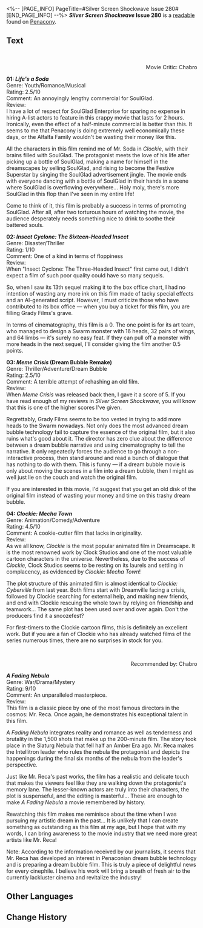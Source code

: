 <%-- [PAGE_INFO]
PageTitle=#Silver Screen Shockwave Issue 280#
[END_PAGE_INFO] --%>
{{Readable Infobox
|id           = 303
|partIds      = 190562
|title        = ''Silver Screen Shockwave'' Issue 280
|image        = Item Penacony Readable 2.png
|world        = Penacony
|parts        = 1
|author       = <!--to be added-->
|description  = Penacony's acclaimed movie review magazine. Penned by the movie critic Chabro. His views are intense, and his words sharp.
|part1        = ''Silver Screen Shockwave'' Issue 280
|source1      = {{cx|Source missing}}
|characters   = 
|factions     = Penacony
}}
'''''Silver Screen Shockwave'' Issue 280''' is a [[readable]] found on [[Penacony]].
<!--
==Location==
{{Map Embed|<map name>|<marker id>}}
-->
==Text==
{{Size|+2|<div align="center">Silver Screen Shockwave, Episode 280</div>}}

{{Size|+1|<div align="center">Express Movie Review of the Month</div>}}<br /><div align="right">Movie Critic: Chabro</div>

'''01: ''Life's a Soda'''''<br />
Genre: Youth/Romance/Musical<br />
Rating: 2.5/10<br />
Comment: An annoyingly lengthy commercial for SoulGlad.<br />
Review:<br />
I have a lot of respect for SoulGlad Enterprise for sparing no expense in hiring A-list actors to feature in this crappy movie that lasts for 2 hours. Ironically, even the effect of a half-minute commercial is better than this. It seems to me that Penacony is doing extremely well economically these days, or the Alfalfa Family wouldn't be wasting their money like this.

All the characters in this film remind me of Mr. Soda in ''Clockie'', with their brains filled with SoulGlad. The protagonist meets the love of his life after picking up a bottle of SoulGlad, making a name for himself in the dreamscapes by selling SoulGlad, and rising to become the Festive Superstar by singing the SoulGlad advertisement jingle. The movie ends with everyone dancing with a bottle of SoulGlad in their hands in a scene where SoulGlad is overflowing everywhere... Holy moly, there's more SoulGlad in this flop than I've seen in my entire life!

Come to think of it, this film is probably a success in terms of promoting SoulGlad. After all, after two torturous hours of watching the movie, the audience desperately needs something nice to drink to soothe their battered souls.

'''02: ''Insect Cyclone: The Sixteen-Headed Insect'''''<br />
Genre: Disaster/Thriller<br />
Rating: 1/10<br />
Comment: One of a kind in terms of floppiness<br />
Review:<br />
When "Insect Cyclone: The Three-Headed Insect" first came out, I didn't expect a film of such poor quality could have so many sequels.

So, when I saw its 13th sequel making it to the box office chart, I had no intention of wasting any more ink on this film made of tacky special effects and an AI-generated script. However, I must criticize those who have contributed to its box office &mdash; when you buy a ticket for this film, you are filling Grady Films's grave.

In terms of cinematography, this film is a 0. The one point is for its art team, who managed to design a Swarm monster with 16 heads, 32 pairs of wings, and 64 limbs &mdash; it's surely no easy feat. If they can pull off a monster with more heads in the next sequel, I'll consider giving the film another 0.5 points.

'''03: ''Meme Crisis'' (Dream Bubble Remake)'''<br />
Genre: Thriller/Adventure/Dream Bubble<br />
Rating: 2.5/10<br />
Comment: A terrible attempt of rehashing an old film.<br />
Review:<br />
When ''Meme Crisis'' was released back then, I gave it a score of 5. If you have read enough of my reviews in ''Silver Screen Shockwave'', you will know that this is one of the higher scores I've given.

Regrettably, Grady Films seems to be too vested in trying to add more heads to the Swarm nowadays. Not only does the most advanced dream bubble technology fail to capture the essence of the original film, but it also ruins what's good about it. The director has zero clue about the difference between a dream bubble narrative and using cinematography to tell the narrative. It only repeatedly forces the audience to go through a non-interactive process, then stand around and read a bunch of dialogue that has nothing to do with them. This is funny &mdash; if a dream bubble movie is only about moving the scenes in a film into a dream bubble, then I might as well just lie on the couch and watch the original film.

If you are interested in this movie, I'd suggest that you get an old disk of the original film instead of wasting your money and time on this trashy dream bubble.

'''04: ''Clockie: Mecha Town'''''<br />
Genre: Animation/Comedy/Adventure<br />
Rating: 4.5/10<br />
Comment: A cookie-cutter film that lacks in originality.<br />
Review:<br />
As we all know, ''Clockie'' is the most popular animated film in Dreamscape. It is the most renowned work by Clock Studios and one of the most valuable cartoon characters in the universe. Nevertheless, due to the success of ''Clockie'', Clock Studios seems to be resting on its laurels and settling in complacency, as evidenced by ''Clockie: Mecha Town''!

The plot structure of this animated film is almost identical to ''Clockie: Cyberville'' from last year. Both films start with Dreamville facing a crisis, followed by Clockie searching for external help, and making new friends, and end with Clockie rescuing the whole town by relying on friendship and teamwork... The same plot has been used over and over again. Don't the producers find it a snoozefest?

For first-timers to the Clockie cartoon films, this is definitely an excellent work. But if you are a fan of Clockie who has already watched films of the series numerous times, there are no surprises in stock for you.

{{Size|+1|<div align="center">Recommendation of the Month</div>}}<br /><div align="right">Recommended by: Chabro</div>

'''''A Fading Nebula'''''<br />
Genre: War/Drama/Mystery<br />
Rating: 9/10<br />
Comment: An unparalleled masterpiece.<br />
Review:<br />
This film is a classic piece by one of the most famous directors in the cosmos: Mr. Reca. Once again, he demonstrates his exceptional talent in this film.

''A Fading Nebula'' integrates reality and romance as well as tenderness and brutality in the 1,500 shots that make up the 200-minute film. The story took place in the Slaturg Nebula that fell half an Amber Era ago. Mr. Reca makes the Intellitron leader who rules the nebula the protagonist and depicts the happenings during the final six months of the nebula from the leader's perspective.

Just like Mr. Reca's past works, the film has a realistic and delicate touch that makes the viewers feel like they are walking down the protagonist's memory lane. The lesser-known actors are truly into their characters, the plot is suspenseful, and the editing is masterful... These are enough to make ''A Fading Nebula'' a movie remembered by history.

Rewatching this film makes me reminisce about the time when I was pursuing my artistic dream in the past... It is unlikely that I can create something as outstanding as this film at my age, but I hope that with my words, I can bring awareness to the movie industry that we need more great artists like Mr. Reca!

Note: According to the information received by our journalists, it seems that Mr. Reca has developed an interest in Penaconian dream bubble technology and is preparing a dream bubble film. This is truly a piece of delightful news for every cinephile. I believe his work will bring a breath of fresh air to the currently lackluster cinema and revitalize the industry!

<!--
==Trivia==
* 
-->
==Other Languages==
{{Other Languages
|en   = ''Silver Screen Shockwave'' Issue 280
|zhs  = 《银幕冲击波》第280期
|zht  = 《銀幕衝擊波》第280期
|ja   = 『銀幕の衝撃波』第280期
|ko   = ≪은막의 충격파≫ 제280호
|es   = «Secuencias de choque en la gran pantalla» Edición 280
|fr   = ''Choc à l'écran'' numéro 280
|ru   = «Цунами на голубом экране», выпуск 280
|th   = คลื่นสนั่นจอเงิน ฉบับที่ 280
|vi   = "Sóng Xung Kích Màn Bạc" Kỳ 280
|de   = „Kino-Knaller“ Ausgabe 280
|id   = "Gelombang Kejut Layar Perak" Edisi 280
|pt   = "Onda de Choque da Indústria Cinematográfica" Edição 280
}}

==Change History==
{{Change History|2.0}}